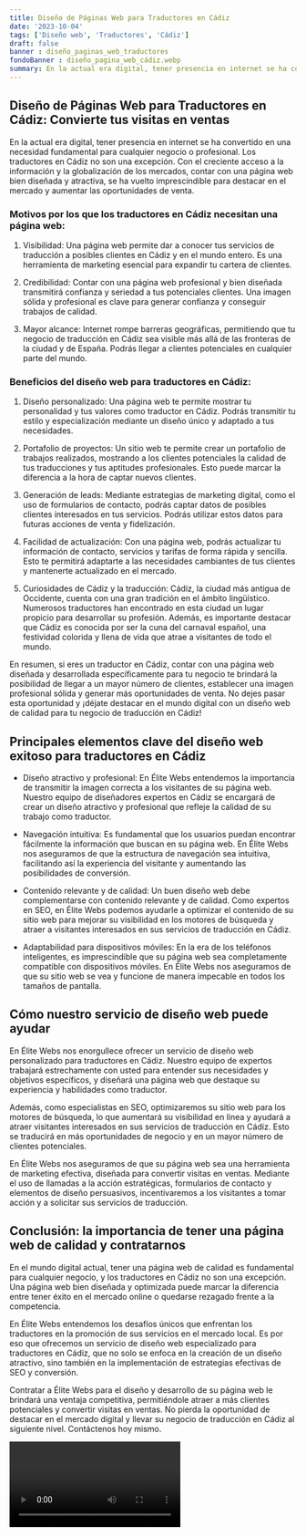 ```yaml
---
title: Diseño de Páginas Web para Traductores en Cádiz
date: '2023-10-04'
tags: ['Diseño web', 'Traductores', 'Cádiz']
draft: false
banner : diseño_paginas_web_traductores
fondoBanner : diseño_pagina_web_cádiz.webp
summary: En la actual era digital, tener presencia en internet se ha convertido en una necesidad fundamental para cualquier negocio o profesional. Los traductores en Cádiz no son una excepción. Con el creciente acceso a la información y la globalización de los mercados, contar con una página web bien diseñada y atractiva, se ha vuelto imprescindible para destacar en el mercado y aumentar las oportunidades de venta.
---
```


## Diseño de Páginas Web para Traductores en Cádiz: Convierte tus visitas en ventas

En la actual era digital, tener presencia en internet se ha convertido en una necesidad fundamental para cualquier negocio o profesional. Los traductores en Cádiz no son una excepción. Con el creciente acceso a la información y la globalización de los mercados, contar con una página web bien diseñada y atractiva, se ha vuelto imprescindible para destacar en el mercado y aumentar las oportunidades de venta.

### Motivos por los que los traductores en Cádiz necesitan una página web:

1. Visibilidad: Una página web permite dar a conocer tus servicios de traducción a posibles clientes en Cádiz y en el mundo entero. Es una herramienta de marketing esencial para expandir tu cartera de clientes.

2. Credibilidad: Contar con una página web profesional y bien diseñada transmitirá confianza y seriedad a tus potenciales clientes. Una imagen sólida y profesional es clave para generar confianza y conseguir trabajos de calidad.

3. Mayor alcance: Internet rompe barreras geográficas, permitiendo que tu negocio de traducción en Cádiz sea visible más allá de las fronteras de la ciudad y de España. Podrás llegar a clientes potenciales en cualquier parte del mundo.

### Beneficios del diseño web para traductores en Cádiz:

1. Diseño personalizado: Una página web te permite mostrar tu personalidad y tus valores como traductor en Cádiz. Podrás transmitir tu estilo y especialización mediante un diseño único y adaptado a tus necesidades.

2. Portafolio de proyectos: Un sitio web te permite crear un portafolio de trabajos realizados, mostrando a los clientes potenciales la calidad de tus traducciones y tus aptitudes profesionales. Esto puede marcar la diferencia a la hora de captar nuevos clientes.

3. Generación de leads: Mediante estrategias de marketing digital, como el uso de formularios de contacto, podrás captar datos de posibles clientes interesados en tus servicios. Podrás utilizar estos datos para futuras acciones de venta y fidelización.

4. Facilidad de actualización: Con una página web, podrás actualizar tu información de contacto, servicios y tarifas de forma rápida y sencilla. Esto te permitirá adaptarte a las necesidades cambiantes de tus clientes y mantenerte actualizado en el mercado.

5. Curiosidades de Cádiz y la traducción: Cádiz, la ciudad más antigua de Occidente, cuenta con una gran tradición en el ámbito lingüístico. Numerosos traductores han encontrado en esta ciudad un lugar propicio para desarrollar su profesión. Además, es importante destacar que Cádiz es conocida por ser la cuna del carnaval español, una festividad colorida y llena de vida que atrae a visitantes de todo el mundo.

En resumen, si eres un traductor en Cádiz, contar con una página web diseñada y desarrollada específicamente para tu negocio te brindará la posibilidad de llegar a un mayor número de clientes, establecer una imagen profesional sólida y generar más oportunidades de venta. No dejes pasar esta oportunidad y ¡déjate destacar en el mundo digital con un diseño web de calidad para tu negocio de traducción en Cádiz!

<GifSeo />

<Cta />

## Principales elementos clave del diseño web exitoso para traductores en Cádiz

- Diseño atractivo y profesional: En Élite Webs entendemos la importancia de transmitir la imagen correcta a los visitantes de su página web. Nuestro equipo de diseñadores expertos en Cádiz se encargará de crear un diseño atractivo y profesional que refleje la calidad de su trabajo como traductor.

- Navegación intuitiva: Es fundamental que los usuarios puedan encontrar fácilmente la información que buscan en su página web. En Élite Webs nos aseguramos de que la estructura de navegación sea intuitiva, facilitando así la experiencia del visitante y aumentando las posibilidades de conversión.

- Contenido relevante y de calidad: Un buen diseño web debe complementarse con contenido relevante y de calidad. Como expertos en SEO, en Élite Webs podemos ayudarle a optimizar el contenido de su sitio web para mejorar su visibilidad en los motores de búsqueda y atraer a visitantes interesados en sus servicios de traducción en Cádiz.

- Adaptabilidad para dispositivos móviles: En la era de los teléfonos inteligentes, es imprescindible que su página web sea completamente compatible con dispositivos móviles. En Élite Webs nos aseguramos de que su sitio web se vea y funcione de manera impecable en todos los tamaños de pantalla.

## Cómo nuestro servicio de diseño web puede ayudar

En Élite Webs nos enorgullece ofrecer un servicio de diseño web personalizado para traductores en Cádiz. Nuestro equipo de expertos trabajará estrechamente con usted para entender sus necesidades y objetivos específicos, y diseñará una página web que destaque su experiencia y habilidades como traductor.

Además, como especialistas en SEO, optimizaremos su sitio web para los motores de búsqueda, lo que aumentará su visibilidad en línea y ayudará a atraer visitantes interesados en sus servicios de traducción en Cádiz. Esto se traducirá en más oportunidades de negocio y en un mayor número de clientes potenciales.

En Élite Webs nos aseguramos de que su página web sea una herramienta de marketing efectiva, diseñada para convertir visitas en ventas. Mediante el uso de llamadas a la acción estratégicas, formularios de contacto y elementos de diseño persuasivos, incentivaremos a los visitantes a tomar acción y a solicitar sus servicios de traducción.

## Conclusión: la importancia de tener una página web de calidad y contratarnos

En el mundo digital actual, tener una página web de calidad es fundamental para cualquier negocio, y los traductores en Cádiz no son una excepción. Una página web bien diseñada y optimizada puede marcar la diferencia entre tener éxito en el mercado online o quedarse rezagado frente a la competencia.

En Élite Webs entendemos los desafíos únicos que enfrentan los traductores en la promoción de sus servicios en el mercado local. Es por eso que ofrecemos un servicio de diseño web especializado para traductores en Cádiz, que no solo se enfoca en la creación de un diseño atractivo, sino también en la implementación de estrategias efectivas de SEO y conversión.

Contratar a Élite Webs para el diseño y desarrollo de su página web le brindará una ventaja competitiva, permitiéndole atraer a más clientes potenciales y convertir visitas en ventas. No pierda la oportunidad de destacar en el mercado digital y llevar su negocio de traducción en Cádiz al siguiente nivel. Contáctenos hoy mismo.

<Video />

<CtaBot job='Traductores' city='Cádiz'/>

<Gmaps query='Cádiz+españa+maps' />
